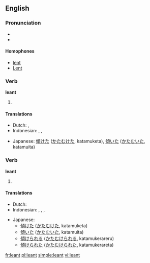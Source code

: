 ==English==

===Pronunciation===
* {{IPA|/'lεnt/}}
* {{audio|en-us-leant.ogg|Audio (US)}}

====Homophones====
* [[lent]]
* [[Lent]]

===Verb===
'''leant'''

# {{past tense of|lean}}

====Translations====
{{trans-top|past tense of lean}}
* Dutch: {{t-|nl|leunde}}, {{t-|nl|leunden}}
* Indonesian: {{t-|id|miring|alt=memiringkan|xs=Indonesian}}, {{t+|id|sandar|alt=menyandar|xs=Indonesian}}, {{t+|id|sandar|alt=menyandarkan|xs=Indonesian}}
{{trans-mid}}
* Japanese: [[傾けた]] ([[かたむけた]], katamuketa), [[傾いた]] ([[かたむいた]], katamuita)
{{trans-bottom}}

===Verb===
'''leant'''

# {{past participle of|[[lean]]}}

====Translations====
{{trans-top|past participle of lean}}
* Dutch: {{t-|nl|geleund}}
* Indonesian: {{t-|id|miring|alt=memiringkan|xs=Indonesian}}, {{t+|id|sandar|alt=menyandar|xs=Indonesian}}, {{t+|id|sandar|alt=menyandarkan|xs=Indonesian}}, {{t+|id|sandar|alt=disandarkan|xs=Indonesian}}
{{trans-mid}}
* Japanese:
** [[傾けた]] ([[かたむけた]], katamuketa)
** [[傾いた]] ([[かたむいた]], katamuita)
** [[傾けられる]] ([[かたむけられる]], katamukerareru)
** [[傾けられた]] ([[かたむけられた]], katamukerareta)
{{trans-bottom}}

[[fr:leant]]
[[pl:leant]]
[[simple:leant]]
[[vi:leant]]